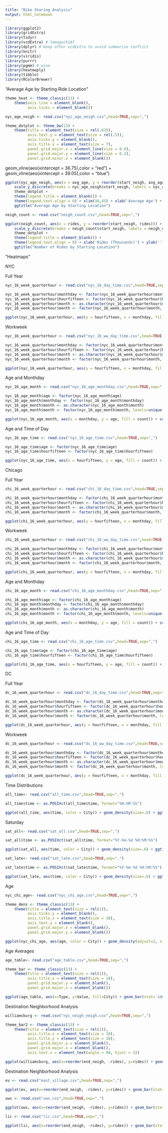 ```yaml
---
title: "Bike Sharing Analysis"
output: html_notebook
---
```



```r
library(ggplot2)
library(gridExtra)
library(tidyr)
library(vcdExtra) # Yamaguchi87
library(dplyr) # keep after vcdExtra to avoid summarise conflict
library(knitr)
library(viridis)
library(purrr)
library(pgmm) # wine
library(heatmaply)
library(tibble)
library(RColorBrewer)
```

"Average Age by Starting Ride Location"

```r
theme_heat <- theme_classic(11) +
    theme(axis.line = element_blank(),
          axis.ticks = element_blank())
```

```r
nyc_age_neigh <- read.csv("nyc_age_neigh.csv",head=TRUE,sep=",")
```

```r
theme_dotplot <- theme_bw(13) +
    theme(title = element_text(size = rel(.63)),
          axis.text.y = element_text(size = rel(.5)),
          axis.ticks.y = element_blank(),
          axis.title.x = element_text(size = 7),
          panel.grid.major.x = element_line(size = 0.4),
          panel.grid.major.y = element_line(size = 0.2),
          panel.grid.minor.x = element_blank())
```

geom_vline(aes(xintercept = 36.75),color = "red") + 
geom_vline(aes(xintercept = 39.05),color = "blue")

```r
ggplot(nyc_age_neigh, aes(x = avg_age, y = reorder(start_neigh, avg_age))) + geom_point() + 
    scale_y_discrete(breaks = nyc_age_neigh$start_neigh, labels = nyc_age_neigh$start_neigh) +
    theme_dotplot + 
    theme(legend.title = element_blank()) +
    theme(legend.text.align = 0) + xlim(30,45) + xlab('Average Age') + ylab('') + 
    ggtitle("Average Age by Starting Location")
```


```r
neigh_count <- read.csv("neigh_count.csv",head=TRUE,sep=",")
```


```r
ggplot(neigh_count, aes(x = rides, y = reorder(start_neigh, rides))) + geom_point() + 
    scale_y_discrete(breaks = neigh_count$start_neigh, labels = neigh_count$start_neigh) +
    theme_dotplot + 
    theme(legend.title = element_blank()) +
    theme(legend.text.align = 0) + xlab('Rides (Thousands)') + ylab('') + xlim(0,1250) +
    ggtitle("Number of Rides by Starting Location")
```


"Heatmaps"

NYC

Full Year

```r
nyc_16_week_quarterhour <- read.csv("nyc_16_day_time.csv",head=TRUE,sep=",")
```

```r
nyc_16_week_quarterhour$monthday <- factor(nyc_16_week_quarterhour$monthday)
nyc_16_week_quarterhour$hourfifteen <- factor(nyc_16_week_quarterhour$hourfifteen)
nyc_16_week_quarterhour$month <- as.character(nyc_16_week_quarterhour$month)
nyc_16_week_quarterhour$month <- factor(nyc_16_week_quarterhour$month, levels=unique(nyc_16_week_quarterhour$month))
```

```r
ggplot(nyc_16_week_quarterhour, aes(y = hourfifteen, x = monthday, fill = count)) + scale_fill_viridis(name = "# of Rides")  + geom_tile() + scale_x_discrete("Day of Year", breaks = levels(nyc_16_week_quarterhour$monthday)[c(T, rep(F, 26),T,rep(F,28),T,rep(F,30),T,rep(F,29),T,rep(F,30),T,rep(F,29),T,rep(F,30),T,rep(F,30),T,rep(F,29),T,rep(F,30),T,rep(F,29),T,rep(F,30))], labels = levels(nyc_16_week_quarterhour$month)) + scale_y_discrete('Time of Day', breaks = levels(nyc_16_week_quarterhour$hourfifteen)[c(T, rep(F, 3))], labels = levels(nyc_16_week_quarterhour$hourfifteen2)[c(T, rep(F, 3))]) + ggtitle("NYC Bike Sharing - Citibike: Full Year 2016")
```

Workweek

```r
nyc_16_week_quarterhour <- read.csv("nyc_16_ww_day_time.csv",head=TRUE,sep=",")
```

```r
nyc_16_week_quarterhour$monthday <- factor(nyc_16_week_quarterhour$monthday)
nyc_16_week_quarterhour$hourfifteen <- factor(nyc_16_week_quarterhour$hourfifteen)
nyc_16_week_quarterhour$month <- as.character(nyc_16_week_quarterhour$month)
nyc_16_week_quarterhour$month <- factor(nyc_16_week_quarterhour$month, levels=unique(nyc_16_week_quarterhour$month))
```

```r
ggplot(nyc_16_week_quarterhour, aes(y = hourfifteen, x = monthday, fill = count)) + scale_fill_viridis(name = "# of Rides")  + geom_tile() + scale_x_discrete("Day of Year", breaks = levels(nyc_16_week_quarterhour$monthday)[c(T, rep(F, 16),T,rep(F,19),T,rep(F,21),T,rep(F,20),T,rep(F,20),T,rep(F,21),T,rep(F,19),T,rep(F,22),T,rep(F,20),T,rep(F,19),T,rep(F,18),T,rep(F,22))], labels = levels(nyc_16_week_quarterhour$month)) + scale_y_discrete('Time of Day', breaks = levels(nyc_16_week_quarterhour$hourfifteen)[c(T, rep(F, 3))], labels = levels(nyc_16_week_quarterhour$hourfifteen2)[c(T, rep(F, 3))]) + ggtitle("NYC Bike Sharing - Citibike: Working Days of 2016")
```

Age and Monthday

```r
nyc_16_age_month <- read.csv("nyc_16_age_monthday.csv",head=TRUE,sep=",")
```

```r
nyc_16_age_month$age <- factor(nyc_16_age_month$age)
nyc_16_age_month$monthday <- factor(nyc_16_age_month$monthday)
nyc_16_age_month$month <- as.character(nyc_16_age_month$month)
nyc_16_age_month$month <- factor(nyc_16_age_month$month, levels=unique(nyc_16_age_month$month))
```

```r
ggplot(nyc_16_age_month, aes(x = monthday, y = age, fill = count)) + scale_fill_viridis(name = "# of Rides")  + geom_tile() + scale_y_discrete(breaks = levels(nyc_16_age_month$age)[c(T,rep(F, 4),T,rep(F, 4),T,rep(F, 4),T,rep(F, 4),T,rep(F, 4),T,rep(F, 4),T,rep(F, 4),T,rep(F, 4))]) + scale_x_discrete('Day of Year', breaks = levels(nyc_16_age_month$monthday)[c(T, rep(F, 16),T,rep(F,19),T,rep(F,21),T,rep(F,20),T,rep(F,20),T,rep(F,21),T,rep(F,19),T,rep(F,22),T,rep(F,20),T,rep(F,19),T,rep(F,18),T,rep(F,22))], labels = levels(nyc_16_age_month$month)) + ggtitle("Citibike: Working Days of 2016 - Age and Day of Year") + ylab('Age')
```

Age and Time of Day

```r
nyc_16_age_time <- read.csv("nyc_16_age_time.csv",head=TRUE,sep=",")
```

```r
nyc_16_age_time$age <- factor(nyc_16_age_time$age)
nyc_16_age_time$hourfifteen <- factor(nyc_16_age_time$hourfifteen)
```

```r
ggplot(nyc_16_age_time, aes(x = hourfifteen, y = age, fill = count)) + scale_fill_viridis(name = "# of Rides")  + geom_tile() + scale_y_discrete('Age', breaks = levels(nyc_16_age_time$age)[c(T,rep(F, 4),T,rep(F, 4),T,rep(F, 4),T,rep(F, 4),T,rep(F, 4),T,rep(F, 4),T,rep(F, 4),T,rep(F, 4))]) + scale_x_discrete('Time of Day', breaks = levels(nyc_16_age_time$hourfifteen)[c(T, rep(F, 7))], labels = levels(nyc_16_age_time$hourfifteen2)[c(T, rep(F, 7))]) + ggtitle("Citibike: Working Days of 2016 - Age and Time of Day")
```



Chicago

Full Year

```r
chi_16_week_quarterhour <- read.csv("chi_16_day_time.csv",head=TRUE,sep=",")
```

```r
chi_16_week_quarterhour$monthday <- factor(chi_16_week_quarterhour$monthday)
chi_16_week_quarterhour$hourfifteen <- factor(chi_16_week_quarterhour$hourfifteen)
chi_16_week_quarterhour$month <- as.character(chi_16_week_quarterhour$month)
chi_16_week_quarterhour$month <- factor(chi_16_week_quarterhour$month, levels=unique(chi_16_week_quarterhour$month))
```

```r
ggplot(chi_16_week_quarterhour, aes(y = hourfifteen, x = monthday, fill = count)) + scale_fill_viridis(name = "# of Rides")  + geom_tile() + scale_x_discrete("Day of Year", breaks = levels(chi_16_week_quarterhour$monthday)[c(T, rep(F, 30),T,rep(F,28),T,rep(F,30),T,rep(F,29),T,rep(F,30),T,rep(F,29),T,rep(F,30),T,rep(F,30),T,rep(F,29),T,rep(F,30),T,rep(F,29),T,rep(F,30))], labels = levels(chi_16_week_quarterhour$month)) + scale_y_discrete('Time of Day', breaks = levels(chi_16_week_quarterhour$hourfifteen)[c(T, rep(F, 3))], labels = levels(chi_16_week_quarterhour$hourfifteen2)[c(T, rep(F, 3))]) + ggtitle("Chicago Bike Sharing - Divvy: Full Year 2016")
```

Workweek

```r
chi_16_week_quarterhour <- read.csv("chi_16_ww_day_time.csv",head=TRUE,sep=",")
```

```r
chi_16_week_quarterhour$monthday <- factor(chi_16_week_quarterhour$monthday)
chi_16_week_quarterhour$hourfifteen <- factor(chi_16_week_quarterhour$hourfifteen)
chi_16_week_quarterhour$month <- as.character(chi_16_week_quarterhour$month)
chi_16_week_quarterhour$month <- factor(chi_16_week_quarterhour$month, levels=unique(chi_16_week_quarterhour$month))
```

```r
ggplot(chi_16_week_quarterhour, aes(y = hourfifteen, x = monthday, fill = count)) + scale_fill_viridis(name = "# of Rides")  + geom_tile() + scale_x_discrete("Day of Year", breaks = levels(chi_16_week_quarterhour$monthday)[c(T, rep(F, 18),T,rep(F,19),T,rep(F,21),T,rep(F,20),T,rep(F,20),T,rep(F,21),T,rep(F,19),T,rep(F,22),T,rep(F,20),T,rep(F,19),T,rep(F,18),T,rep(F,22))], labels = levels(chi_16_week_quarterhour$month)) + scale_y_discrete('Time of Day', breaks = levels(chi_16_week_quarterhour$hourfifteen)[c(T, rep(F, 3))], labels = levels(chi_16_week_quarterhour$hourfifteen2)[c(T, rep(F, 3))]) + ggtitle("Chicago Bike Sharing - Divvy: Working Days of 2016")
```

Age and Monthday

```r
chi_16_age_month <- read.csv("chi_16_age_monthday.csv",head=TRUE,sep=",")
```

```r
chi_16_age_month$age <- factor(chi_16_age_month$age)
chi_16_age_month$monthday <- factor(chi_16_age_month$monthday)
chi_16_age_month$month <- as.character(chi_16_age_month$month)
chi_16_age_month$month <- factor(chi_16_age_month$month, levels=unique(chi_16_age_month$month))
```

```r
ggplot(chi_16_age_month, aes(x = monthday, y = age, fill = count)) + scale_fill_viridis(name = "# of Rides")  + geom_tile() + scale_y_discrete(breaks = levels(chi_16_age_month$age)[c(T,rep(F, 4),T,rep(F, 4),T,rep(F, 4),T,rep(F, 4),T,rep(F, 4),T,rep(F, 4),T,rep(F, 4),T,rep(F, 4))]) + scale_x_discrete('Day of Year',breaks = levels(chi_16_age_month$monthday)[c(T, rep(F, 18),T,rep(F,19),T,rep(F,21),T,rep(F,20),T,rep(F,20),T,rep(F,21),T,rep(F,19),T,rep(F,22),T,rep(F,20),T,rep(F,19),T,rep(F,18),T,rep(F,22))], labels = levels(chi_16_age_month$month)) + ggtitle("Divvy: Working Days of 2016 - Age and Day of Year") + xlab('Time of Day') + ylab('Age')
```

Age and Time of Day

```r
chi_16_age_time <- read.csv("chi_16_age_time.csv",head=TRUE,sep=",")
```

```r
chi_16_age_time$age <- factor(chi_16_age_time$age)
chi_16_age_time$hourfifteen <- factor(chi_16_age_time$hourfifteen)
```

```r
ggplot(chi_16_age_time, aes(x = hourfifteen, y = age, fill = count)) + scale_fill_viridis(name = "# of Rides")  + geom_tile() + scale_y_discrete('Age', breaks = levels(chi_16_age_time$age)[c(T,rep(F, 4),T,rep(F, 4),T,rep(F, 4),T,rep(F, 4),T,rep(F, 4),T,rep(F, 4),T,rep(F, 4),T,rep(F, 4))]) + scale_x_discrete('Time of Day', breaks = levels(chi_16_age_time$hourfifteen)[c(T, rep(F, 7))], labels = levels(chi_16_age_time$hourfifteen2)[c(T, rep(F, 7))]) + ggtitle("Divvy: Working Days of 2016 - Age and Time of Day")
```


DC

Full Year

```r
dc_16_week_quarterhour <- read.csv("dc_16_day_time.csv",head=TRUE,sep=",")
```

```r
dc_16_week_quarterhour$monthday <- factor(dc_16_week_quarterhour$monthday)
dc_16_week_quarterhour$hourfifteen <- factor(dc_16_week_quarterhour$hourfifteen)
dc_16_week_quarterhour$month <- as.character(dc_16_week_quarterhour$month)
dc_16_week_quarterhour$month <- factor(dc_16_week_quarterhour$month, levels=unique(dc_16_week_quarterhour$month))
```

```r
ggplot(dc_16_week_quarterhour, aes(y = hourfifteen, x = monthday, fill = count)) + scale_fill_viridis(name = "# of Rides")  + geom_tile() + scale_x_discrete("Day of Year", breaks = levels(dc_16_week_quarterhour$monthday)[c(T, rep(F, 24),T,rep(F,28),T,rep(F,30),T,rep(F,29),T,rep(F,30),T,rep(F,29),T,rep(F,30),T,rep(F,30),T,rep(F,29),T,rep(F,30),T,rep(F,29),T,rep(F,30))], labels = levels(dc_16_week_quarterhour$month)) + scale_y_discrete('Time of Day', breaks = levels(dc_16_week_quarterhour$hourfifteen)[c(T, rep(F, 3))], labels = levels(dc_16_week_quarterhour$hourfifteen2)[c(T, rep(F, 3))]) + ggtitle("DC Bike Sharing - Capital: Full Year 2016")
```

Workweek

```r
dc_16_week_quarterhour <- read.csv("dc_16_ww_day_time.csv",head=TRUE,sep=",")
```

```r
dc_16_week_quarterhour$monthday <- factor(dc_16_week_quarterhour$monthday)
dc_16_week_quarterhour$hourfifteen <- factor(dc_16_week_quarterhour$hourfifteen)
dc_16_week_quarterhour$month <- as.character(dc_16_week_quarterhour$month)
dc_16_week_quarterhour$month <- factor(dc_16_week_quarterhour$month, levels=unique(dc_16_week_quarterhour$month))
```

```r
ggplot(dc_16_week_quarterhour, aes(y = hourfifteen, x = monthday, fill = count)) + scale_fill_viridis(name = "# of Rides")  + geom_tile() + scale_x_discrete("Day of Year", breaks = levels(dc_16_week_quarterhour$monthday)[c(T, rep(F, 14),T,rep(F,19),T,rep(F,21),T,rep(F,20),T,rep(F,20),T,rep(F,21),T,rep(F,19),T,rep(F,22),T,rep(F,20),T,rep(F,19),T,rep(F,18),T,rep(F,22))], labels = levels(dc_16_week_quarterhour$month)) + scale_y_discrete('Time of Day', breaks = levels(dc_16_week_quarterhour$hourfifteen)[c(T, rep(F, 3))], labels = levels(dc_16_week_quarterhour$hourfifteen2)[c(T, rep(F, 3))]) + ggtitle("DC Bike Sharing - Capital: Working Days of 2016")
```

Time Distributions

```r
all_time<- read.csv("all_time.csv",head=TRUE,sep=",")
```

```r
all_time$time <- as.POSIXct(all_time$time, format="%H:%M:%S")
```

```r
ggplot(all_time, aes(time, color = City)) + geom_density(size=.6) + ggtitle('Bike Sharing - Workweek Time Distribution ') + theme_dens + ylab('') + scale_x_datetime('Time of Day', date_labels ="%H:%M")
```

Saturday

```r
sat_all<- read.csv("sat_all.csv",head=TRUE,sep=",")
```

```r
sat_all$time <- as.POSIXct(sat_all$time, format="%Y-%m-%d %H:%M:%S")
```

```r
ggplot(sat_all, aes(time, color = City)) + geom_density(size=.6) + ggtitle('Bike Sharing - Saturday through Sunday Usage Distribution ') + theme_dens + ylab('') + scale_x_datetime('Time of Day', date_labels ="%H:%M")
```

```r
sat_late<- read.csv("sat_late.csv",head=TRUE,sep=",")
```

```r
sat_late$time <- as.POSIXct(sat_late$time, format="%Y-%m-%d %H:%M:%S")
```

```r
ggplot(sat_late, aes(time, color = City)) + geom_density(size=.6) + ggtitle('Bike Sharing - Early Sunday Mornings Usage Distribution ') + theme_dens + ylab('') + scale_x_datetime('Time of Day', date_labels ="%H:%M")
```


Age


```r
nyc_chi_age<- read.csv("nyc_chi_age.csv",head=TRUE,sep=",")
```

```r
theme_dens <- theme_classic(13) +
    theme(title = element_text(size = rel(1)),
          axis.ticks.y = element_blank(),
          axis.title.x = element_text(size = 10),
          axis.text.y = element_blank(),
          panel.grid.major.x = element_blank(),
          panel.grid.major.y = element_blank())
```

```r
ggplot(nyc_chi_age, aes(age, color = City)) + geom_density(adjust=2, size = .7) + xlim(0,100) + xlab('Age') + ggtitle('NYC and Chicago Bike Sharing Age Distribution') + theme_dens + ylab('')
```

Age Averages

```r
age_table<- read.csv("age_table.csv",head=TRUE,sep=",")
```

```r
theme_bar <- theme_classic(13) +
    theme(title = element_text(size = rel(1)),
          axis.title.x = element_text(size = 10),
          panel.grid.major.y = element_blank(),
          panel.grid.major.x = element_blank())
```

```r
ggplot(age_table, aes(x=Type, y=Value, fill=City)) + geom_bar(stat='identity', position='dodge', width=rel(.65)) + xlab('') + ggtitle('NYC and Chicago Bike Sharing Average Age') + ylab('') +theme_bar

```

Destination Neighborhood Analysis

```r
williamsburg <- read.csv("nyc_neigh_neigh.csv",head=TRUE,sep=",")
```

```r
theme_bar2 <- theme_classic(13) +
    theme(title = element_text(size = rel(1)),
          axis.title.x = element_text(size = 10),
          axis.title.y = element_text(size = 10),
          panel.grid.major.y = element_blank(),
          panel.grid.major.x = element_blank(),
          axis.text.x = element_text(angle = 90, hjust = 1))
```

```r
ggplot(williamsburg, aes(x=reorder(end_neigh, -rides), y=rides)) + geom_bar(stat='identity', width=rel(.65)) + xlab('') + ggtitle('Ending Neighborhood of Rides Starting in Williamsburg') + ylab('Rides in Thousands') + theme_bar2

```

Destination Neighborhood Analysis

```r
ev <- read.csv("east_village.csv",head=TRUE,sep=",")
```

```r
ggplot(ev, aes(x=reorder(end_neigh, -rides), y=rides)) + geom_bar(stat='identity', width=rel(.65)) + xlab('') + ggtitle('Ending Neighborhood of Rides Starting in East Village') + ylab('Rides in Thousands') + theme_bar2
```


```r
uws <- read.csv("uws.csv",head=TRUE,sep=",")
```

```r
ggplot(uws, aes(x=reorder(end_neigh, -rides), y=rides)) + geom_bar(stat='identity', width=rel(.65)) + xlab('') + ggtitle('Ending Neighborhood of Rides Starting in Upper West Side') + ylab('Rides in Thousands') + theme_bar2
```



```r
lic <- read.csv("lic.csv",head=TRUE,sep=",")
```

```r
ggplot(lic, aes(x=reorder(end_neigh, -rides), y=rides)) + geom_bar(stat='identity', width=rel(.65)) + xlab('') + ggtitle('Ending Neighborhood of Rides Starting in Long Island City') + ylab('Rides in Thousands') + theme_bar2
```
